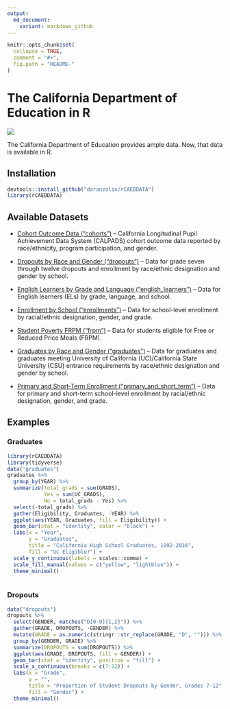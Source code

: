 ```yaml
---
output:
  md_document:
    variant: markdown_github
---
```


<!-- README.md is generated from README.Rmd. Please edit that file -->

```r
knitr::opts_chunk$set(
  collapse = TRUE,
  comment = "#>",
  fig.path = "README-"
)
```

# The California Department of Education in R

![](https://upload.wikimedia.org/wikipedia/commons/4/40/Seal_of_the_California_Department_of_Education.jpg)

The California Department of Education provides ample data. Now, that data is available in R.

## Installation

```r
devtools::install_github("daranzolin/rCAEDDATA")
library(rCAEDDATA)
```


## Available Datasets

* [Cohort Outcome Data ("cohorts")](http://www.cde.ca.gov/ds/sd/sd/filescohort.asp) -- California Longitudinal Pupil Achievement Data System (CALPADS) cohort outcome data reported by race/ethnicity, program participation, and gender.

* [Dropouts by Race and Gender ("dropouts")](http://www.cde.ca.gov/ds/sd/sd/filesdropouts.asp) -- Data for grade seven through twelve dropouts and enrollment by race/ethnic designation and gender by school.

* [English Learners by Grade and Language ("english_learners")](http://www.cde.ca.gov/ds/sd/sd/fileselsch.asp) -- Data for English learners (ELs) by grade, language, and school.

* [Enrollment by School ("enrollments")](http://www.cde.ca.gov/ds/sd/sd/filesenr.asp) -- Data for school-level enrollment by racial/ethnic designation, gender, and grade.

* [Student Poverty FRPM ("frpm")](http://www.cde.ca.gov/ds/sd/sd/filessp.asp) -- Data for students eligible for Free or Reduced Price Meals (FRPM).

* [Graduates by Race and Gender ("graduates")](http://www.cde.ca.gov/ds/sd/sd/filesgrads.asp) -- Data for graduates and graduates meeting University of California (UC)/California State University (CSU) entrance requirements by race/ethnic designation and gender by school.

* [Primary and Short-Term Enrollment ("primary_and_short_term")](http://www.cde.ca.gov/ds/sd/sd/filesenrps.asp) -- Data for primary and short-term school-level enrollment by racial/ethnic designation, gender, and grade.

## Examples

### Graduates

```r
library(rCAEDDATA)
library(tidyverse)
data("graduates")
graduates %>% 
  group_by(YEAR) %>% 
  summarize(total_grads = sum(GRADS),
            Yes = sum(UC_GRADS),
            No = total_grads - Yes) %>%
  select(-total_grads) %>% 
  gather(Eligibility, Graduates, -YEAR) %>% 
  ggplot(aes(YEAR, Graduates, fill = Eligibility)) +
  geom_bar(stat = "identity", color = "black") +
  labs(x = "Year",
       y = "Graduates",
       title = "California High School Graduates, 1992-2016",
       fill = "UC Eligible?") +
  scale_y_continuous(labels = scales::comma) +
  scale_fill_manual(values = c("yellow", "lightblue")) +
  theme_minimal() 
  
```

### Dropouts

```r
data("dropouts")
dropouts %>% 
  select(GENDER, matches("D[0-9]{1,2}")) %>% 
  gather(GRADE, DROPOUTS, -GENDER) %>% 
  mutate(GRADE = as.numeric(stringr::str_replace(GRADE, "D", ""))) %>% 
  group_by(GENDER, GRADE) %>% 
  summarize(DROPOUTS = sum(DROPOUTS)) %>% 
  ggplot(aes(GRADE, DROPOUTS, fill = GENDER)) +
  geom_bar(stat = "identity", position = "fill") +
  scale_x_continuous(breaks = c(7:12)) +
  labs(x = "Grade",
       y = "",
       title = "Proportion of Student Dropouts by Gender, Grades 7-12",
       fill = "Gender") +
  theme_minimal()
```

